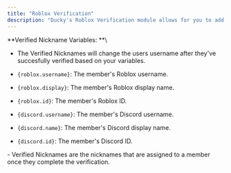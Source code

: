 ```yaml
---
title: "Roblox Verification"
description: "Ducky's Roblox Verification module allows for you to add a layer of security to your server."
---
```


**Verified Nickname Variables: **\
- The Verified Nicknames will change the users username after they've succesfully verified based on your variables.

- `{roblox.username}`: The member's Roblox username. 
- `{roblox.display}`: The member's Roblox display name. 
- `{roblox.id}`: The member's Roblox ID. 
- `{discord.username}`: The member's Discord username. 
- `{discord.name}`: The member's Discord display name. 
- `{discord.id}`: The member's Discord ID.

<Steps>
  <Step title=" Verified Nickname" titleSize="h2">
    - Verified Nicknames are the nicknames that are assigned to a member once they complete the verification.
  </Step>
</Steps>